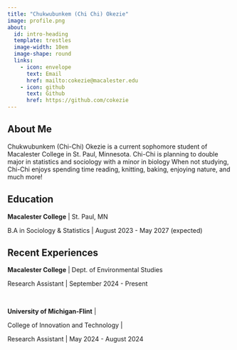 ```yaml
---
title: "Chukwubunkem (Chi Chi) Okezie"
image: profile.png
about:
  id: intro-heading
  template: trestles
  image-width: 10em
  image-shape: round
  links:
    - icon: envelope
      text: Email
      href: mailto:cokezie@macalester.edu
    - icon: github
      text: Github
      href: https://github.com/cokezie
---
```


:::{#intro-heading}

## About Me 

Chukwubunkem (Chi-Chi) Okezie is a current sophomore student of Macalester College in St. Paul, Minnesota. Chi-Chi is planning to double major in statistics and sociology with a minor in biology When not studying, Chi-Chi enjoys spending time reading, knitting, baking, enjoying nature, and much more! 

## Education

**Macalester College** | St. Paul, MN 

B.A in Sociology & Statistics | August 2023 - May 2027 (expected)

## Recent Experiences

**Macalester College** | Dept. of Environmental Studies

Research Assistant | September 2024 - Present

<br>

**University of Michigan-Flint** |

College of Innovation and Technology |

Research Assistant | May 2024 - August 2024

:::
